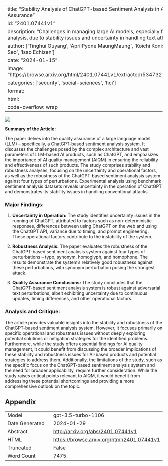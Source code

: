 
---
title: "Stability Analysis of ChatGPT-based Sentiment Analysis in AI Quality Assurance"
id: "2401.07441v1"
description: "Challenges in managing large AI models, especially for sentiment analysis, due to stability issues and uncertainty in handling text attacks."
author: ['Tinghui Ouyang', 'AprilPyone MaungMaung', 'Koichi Konishi', 'Yoshiki Seo', 'Isao Echizen']
date: "2024-01-15"
image: "https://browse.arxiv.org/html/2401.07441v1/extracted/5347321/fig11.png"
categories: ['security', 'social-sciences', 'hci']
format:
  html:
    code-overflow: wrap
---

![](https://browse.arxiv.org/html/2401.07441v1/extracted/5347321/fig11.png)

**Summary of the Article:**

The paper delves into the quality assurance of a large language model (LLM) – specifically, a ChatGPT-based sentiment analysis system. It discusses the challenges posed by the complex architecture and vast parameters of LLM-based AI products, such as ChatGPT, and emphasizes the importance of AI quality management (AIQM) in ensuring the reliability and effectiveness of such products. The study comprises stability and robustness analyses, focusing on the uncertainty and operational factors, as well as the robustness of the ChatGPT-based sentiment analysis system against four types of perturbations. Experimental analysis using benchmark sentiment analysis datasets reveals uncertainty in the operation of ChatGPT and demonstrates its stability issues in handling conventional attacks.

### Major Findings:
1. **Uncertainty in Operation:** The study identifies uncertainty issues in the running of ChatGPT, attributed to factors such as non-deterministic responses, differences between using ChatGPT on the web and using the ChatGPT API, variance due to timing, and prompt engineering. These operational factors contribute to the instability of the system.

2. **Robustness Analysis:** The paper evaluates the robustness of the ChatGPT-based sentiment analysis system against four types of perturbations – typo, synonym, homoglyph, and homophone. The results demonstrate the system's relatively good robustness against these perturbations, with synonym perturbation posing the strongest attack.

3. **Quality Assurance Conclusions:** The study concludes that the ChatGPT-based sentiment analysis system is robust against adversarial text perturbations, albeit exhibiting uncertainty due to continuous updates, timing differences, and other operational factors.

### Analysis and Critique:
The article provides valuable insights into the stability and robustness of the ChatGPT-based sentiment analysis system. However, it focuses primarily on specific operational and robustness issues without deeply exploring potential solutions or mitigation strategies for the identified problems. Furthermore, while the study offers essential findings for AI quality management, it could benefit from discussing the broader implications of these stability and robustness issues for AI-based products and potential strategies to address them. Additionally, the limitations of the study, such as the specific focus on the ChatGPT-based sentiment analysis system and the need for broader applicability, require further consideration. While the study raises critical points relevant to AIQM, it would benefit from addressing these potential shortcomings and providing a more comprehensive outlook on the topic.

## Appendix

|          |          |
|----------|----------|
| Model     | gpt-3.5-turbo-1106       |
| Date Generated     | 2024-01-29       |
| Abstract | [http://arxiv.org/abs/2401.07441v1](http://arxiv.org/abs/2401.07441v1)        |
| HTML     | [https://browse.arxiv.org/html/2401.07441v1](https://browse.arxiv.org/html/2401.07441v1)       |
| Truncated       | False       |
| Word Count       | 7475       |